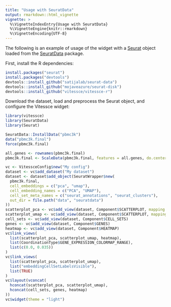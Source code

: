 ```yaml
---
title: "Usage with SeuratData"
output: rmarkdown::html_vignette
vignette: >
  %\VignetteIndexEntry{Usage with SeuratData}
  %\VignetteEngine{knitr::rmarkdown}
  %\VignetteEncoding{UTF-8}
---
```


The following is an example of usage of the widget with a [Seurat](https://satijalab.org/seurat/) object loaded from the [SeuratData](https://github.com/satijalab/seurat-data) package.


First, install the R dependencies:

```r
install.packages("seurat")
install.packages("devtools")
devtools::install_github("satijalab/seurat-data")
devtools::install_github("mojaveazure/seurat-disk")
devtools::install_github("vitessce/vitessce-r")
```

Download the dataset, load and preprocess the Seurat object, and configure the Vitessce widget:

```r
library(vitessce)
library(SeuratData)
library(Seurat)

SeuratData::InstallData("pbmc3k")
data("pbmc3k.final")
force(pbmc3k.final)

all.genes <- rownames(pbmc3k.final)
pbmc3k.final <- ScaleData(pbmc3k.final, features = all.genes, do.center = FALSE)

vc <- VitessceConfig$new("My config")
dataset <- vc$add_dataset("My dataset")
dataset <- dataset$add_object(SeuratWrapper$new(
  pbmc3k.final,
  cell_embeddings = c("pca", "umap"),
  cell_embedding_names = c("PCA", "UMAP"),
  cell_set_meta_names = c("seurat_annotations", "seurat_clusters"),
  out_dir = file.path("data", "seuratdata")
))
scatterplot_pca <- vc$add_view(dataset, Component$SCATTERPLOT, mapping = "PCA")
scatterplot_umap <- vc$add_view(dataset, Component$SCATTERPLOT, mapping = "UMAP")
cell_sets <- vc$add_view(dataset, Component$CELL_SETS)
genes <- vc$add_view(dataset, Component$GENES)
heatmap <- vc$add_view(dataset, Component$HEATMAP)
vc$link_views(
  list(scatterplot_pca, scatterplot_umap, heatmap),
  list(CoordinationType$GENE_EXPRESSION_COLORMAP_RANGE),
  list(c(0.0, 0.035))
)
vc$link_views(
  list(scatterplot_pca, scatterplot_umap),
  list("embeddingCellSetLabelsVisible"),
  list(TRUE)
)
vc$layout(vconcat(
  hconcat(scatterplot_pca, scatterplot_umap),
  hconcat(cell_sets, genes, heatmap)
))
vc$widget(theme = "light")
```



